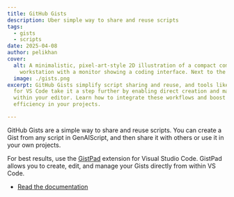 ```yaml
---
title: GitHub Gists
description: Uber simple way to share and reuse scripts
tags:
  - gists
  - scripts
date: 2025-04-08
author: pelikhan
cover:
  alt: A minimalistic, pixel-art-style 2D illustration of a compact computer
    workstation with a monitor showing a coding interface. Next to the monitor
  image: ./gists.png
excerpt: GitHub Gists simplify script sharing and reuse, and tools like GistPad
  for VS Code take it a step further by enabling direct creation and management
  within your editor. Learn how to integrate these workflows and boost
  efficiency in your projects.

---
```


GitHub Gists are a simple way to share and reuse scripts. You can create a Gist from any script in GenAIScript, and then share it with others or use it in your own projects.

<YouTube id="https://youtu.be/ab4kD3zjzwc" posterQuality="high" />

For best results, use the [GistPad](https://marketplace.visualstudio.com/items?itemName=GistPad.gistpad) extension for Visual Studio Code. GistPad allows you to create, edit, and manage your Gists directly from within VS Code.

- [Read the documentation](/genaiscript/reference/vscode/gists/)